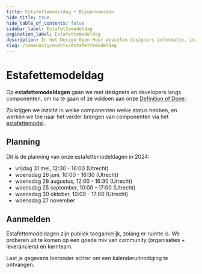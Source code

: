 ```yaml
---
title: Estafettemodeldag • Bijeenkomsten
hide_title: true
hide_table_of_contents: false
sidebar_label: Estafettemodeldag
pagination_label: Estafettemodeldag
description: In het Design Open Hour wisselen designers informatie, inzichten en tips met elkaar uit.
slug: /community/events/estafettemodeldag
---
```



# Estafettemodeldag

Op **estafettemodeldagen** gaan we met designers en developers langs componenten, om na te gaan of ze voldoen aan onze [Definition of Done](/componenten/definition-of-done).

Zo krijgen we inzicht in welke componenten welke status hebben, en werken we toe naar het verder brengen van componenten via het [estafettemodel](/handboek/estafettemodel/).

## Planning

Dit is de planning van onze estafettemodeldagen in 2024:

- vrijdag 31 mei, 12:30 - 16:00 (Utrecht)
- woensdag 26 juni, 10:00 - 16:30 (Utrecht)
- woensdag 28 augustus, 12:00 - 16:30 (Utrecht)
- woensdag 25 september, 10:00 - 17:00 (Utrecht)
- woensdag 30 oktober, 10:00 - 17:00 (Utrecht)
- woensdag 27 november

## Aanmelden

Estafettemodeldagen zijn publiek toegankelijk, zolang er ruimte is. We proberen uit te komen op een goede mix van community (organisaties + leveranciers) en kernteam.

Laat je gegevens hieronder achter om een kalenderuitnodiging te ontvangen.

<NewsletterSignUp
  listId="7igukerls2"
  emailFieldId="GL1eTDzrWn"
  firstNameFieldId="QYuFIjwgDC"
  orgId="n0WNZXSMs9"
  privacyPolicyId="GskTzQ4zjq"
  thanksPage="https://nldesignsystem.nl/community/estafettemodeldag/bedankt"
  laPostaId="iyihtuzpiq"
/>
